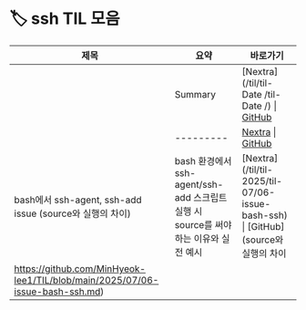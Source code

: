 # 🏷️ ssh TIL 모음

| 제목 | 요약 | 바로가기 |
|------|------|----------|
|  | Summary | [Nextra](/til/til- Date /til- Date /) \| [GitHub]() |
|  | --------- | [Nextra](/til/til-/til-/) \| [GitHub]() |
| bash에서 ssh-agent, ssh-add issue (source와 실행의 차이) | bash 환경에서 ssh-agent/ssh-add 스크립트 실행 시 source를 써야 하는 이유와 실전 예시 | [Nextra](/til/til- 2025/til-07/06-issue-bash-ssh) \| [GitHub](source와 실행의 차이
https://github.com/MinHyeok-lee1/TIL/blob/main/2025/07/06-issue-bash-ssh.md) |
